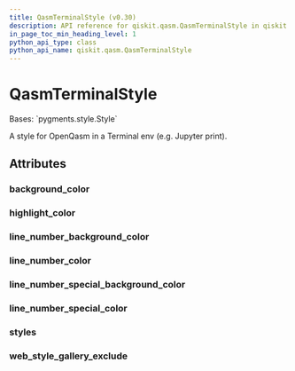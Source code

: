 ```yaml
---
title: QasmTerminalStyle (v0.30)
description: API reference for qiskit.qasm.QasmTerminalStyle in qiskit v0.30
in_page_toc_min_heading_level: 1
python_api_type: class
python_api_name: qiskit.qasm.QasmTerminalStyle
---
```


# QasmTerminalStyle

<Class id="qiskit.qasm.QasmTerminalStyle" isDedicatedPage={true} github="https://github.com/qiskit/qiskit/tree/stable/0.18/qiskit/qasm/pygments/lexer.py" signature="QasmTerminalStyle" modifiers="class">
  Bases: `pygments.style.Style`

  A style for OpenQasm in a Terminal env (e.g. Jupyter print).

  ## Attributes

  ### background\_color

  <Attribute id="qiskit.qasm.QasmTerminalStyle.background_color" attributeValue="'#ffffff'" />

  ### highlight\_color

  <Attribute id="qiskit.qasm.QasmTerminalStyle.highlight_color" attributeValue="'#ffffcc'" />

  ### line\_number\_background\_color

  <Attribute id="qiskit.qasm.QasmTerminalStyle.line_number_background_color" attributeValue="'transparent'" />

  ### line\_number\_color

  <Attribute id="qiskit.qasm.QasmTerminalStyle.line_number_color" attributeValue="'inherit'" />

  ### line\_number\_special\_background\_color

  <Attribute id="qiskit.qasm.QasmTerminalStyle.line_number_special_background_color" attributeValue="'#ffffc0'" />

  ### line\_number\_special\_color

  <Attribute id="qiskit.qasm.QasmTerminalStyle.line_number_special_color" attributeValue="'#000000'" />

  ### styles

  <Attribute id="qiskit.qasm.QasmTerminalStyle.styles" attributeValue="{Token: '', Token.Comment: '', Token.Comment.Hashbang: '', Token.Comment.Multiline: '', Token.Comment.Preproc: '', Token.Comment.PreprocFile: '', Token.Comment.Single: '', Token.Comment.Special: '', Token.Error: '', Token.Escape: '', Token.Generic: '', Token.Generic.Deleted: '', Token.Generic.Emph: '', Token.Generic.Error: '', Token.Generic.Heading: '', Token.Generic.Inserted: '', Token.Generic.Output: '', Token.Generic.Prompt: '', Token.Generic.Strong: '', Token.Generic.Subheading: '', Token.Generic.Traceback: '', Token.Keyword: '', Token.Keyword.Constant: '', Token.Keyword.Declaration: 'ansibrightgreen', Token.Keyword.Namespace: '', Token.Keyword.Pseudo: '', Token.Keyword.Reserved: 'ansibrightgreen', Token.Keyword.Type: 'ansibrightmagenta', Token.Literal: '', Token.Literal.Date: '', Token.Literal.Number: 'ansibrightcyan', Token.Literal.Number.Bin: '', Token.Literal.Number.Float: '', Token.Literal.Number.Hex: '', Token.Literal.Number.Integer: '', Token.Literal.Number.Integer.Long: '', Token.Literal.Number.Oct: '', Token.Literal.String: 'ansibrightred', Token.Literal.String.Affix: '', Token.Literal.String.Backtick: '', Token.Literal.String.Char: '', Token.Literal.String.Delimiter: '', Token.Literal.String.Doc: '', Token.Literal.String.Double: '', Token.Literal.String.Escape: '', Token.Literal.String.Heredoc: '', Token.Literal.String.Interpol: '', Token.Literal.String.Other: '', Token.Literal.String.Regex: '', Token.Literal.String.Single: '', Token.Literal.String.Symbol: '', Token.Name: '', Token.Name.Attribute: '', Token.Name.Builtin: 'ansibrightblue', Token.Name.Builtin.Pseudo: '', Token.Name.Class: '', Token.Name.Constant: '', Token.Name.Decorator: '', Token.Name.Entity: '', Token.Name.Exception: '', Token.Name.Function: 'ansibrightyellow', Token.Name.Function.Magic: '', Token.Name.Label: '', Token.Name.Namespace: '', Token.Name.Other: '', Token.Name.Property: '', Token.Name.Tag: '', Token.Name.Variable: '', Token.Name.Variable.Class: '', Token.Name.Variable.Global: '', Token.Name.Variable.Instance: '', Token.Name.Variable.Magic: '', Token.Operator: '', Token.Operator.Word: '', Token.Other: '', Token.Punctuation: '', Token.Text: '', Token.Text.Whitespace: ''}" />

  ### web\_style\_gallery\_exclude

  <Attribute id="qiskit.qasm.QasmTerminalStyle.web_style_gallery_exclude" attributeValue="False" />
</Class>

